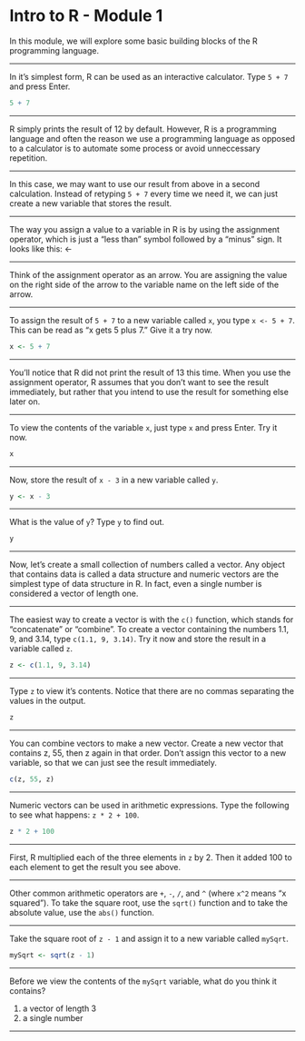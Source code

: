 Intro to R - Module 1
========================================================

In this module, we will explore some basic building blocks of the R programming language.

---

In it's simplest form, R can be used as an interactive calculator. Type `5 + 7` and press Enter.

```r
5 + 7
```

--- 

R simply prints the result of 12 by default. However, R is a programming language and often the reason we use a programming language as opposed to a calculator is to automate some process or avoid unneccessary repetition.

---

In this case, we may want to use our result from above in a second calculation. Instead of retyping `5 + 7` every time we need it, we can just create a new variable that stores the result.

---

The way you assign a value to a variable in R is by using the assignment operator, which is just a "less than" symbol followed by a "minus" sign. It looks like this: <-

---

Think of the assignment operator as an arrow. You are assigning the value on the right side of the arrow to the variable name on the left side of the arrow.

---

To assign the result of `5 + 7` to a new variable called `x`, you type `x <- 5 + 7`. This can be read as "x gets 5 plus 7." Give it a try now.

```r
x <- 5 + 7
```

---

You'll notice that R did not print the result of 13 this time. When you use the assignment operator, R assumes that you don't want to see the result immediately, but rather that you intend to use the result for something else later on.

---

To view the contents of the variable `x`, just type `x` and press Enter. Try it now.

```r
x
```
---

Now, store the result of `x - 3` in a new variable called `y`.

```r
y <- x - 3
```

---

What is the value of `y`? Type `y` to find out.

```r
y
```

---

Now, let's create a small collection of numbers called a vector. Any object that contains data is called a data structure and numeric vectors are the simplest type of data structure in R. In fact, even a single number is considered a vector of length one.

---

The easiest way to create a vector is with the `c()` function, which stands for "concatenate" or "combine". To create a vector containing the numbers 1.1, 9, and 3.14, type `c(1.1, 9, 3.14)`. Try it now and store the result in a variable called `z`.

```r
z <- c(1.1, 9, 3.14)
```

---

Type `z` to view it's contents. Notice that there are no commas separating the values in the output.

```r
z
```

---

You can combine vectors to make a new vector. Create a new vector that contains z, 55, then z again in that order. Don't assign this vector to a new variable, so that we can just see the result immediately.

```r
c(z, 55, z)
```

---

Numeric vectors can be used in arithmetic expressions. Type the following to see what happens: `z * 2 + 100`.

```r
z * 2 + 100
```

---

First, R multiplied each of the three elements in `z` by 2. Then it added 100 to each element to get the result you see above.

---

Other common arithmetic operators are `+`, `-`, `/`, and `^` (where `x^2` means "x squared"). To take the square root, use the `sqrt()` function and to take the absolute value, use the `abs()` function.

---

Take the square root of `z - 1` and assign it to a new variable called `mySqrt`.

```r
mySqrt <- sqrt(z - 1)
```

---

Before we view the contents of the `mySqrt` variable, what do you think it contains?

1. a vector of length 3
2. a single number

---

